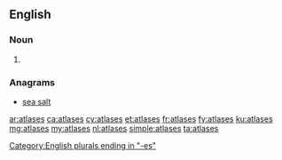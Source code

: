 ==English==

===Noun===
{{head|en|noun plural form}}

# {{plural of|atlas|lang=en}}

===Anagrams===
* [[sea salt#English|sea salt]]

[[Category:English plurals ending in "-es"]]

[[ar:atlases]]
[[ca:atlases]]
[[cy:atlases]]
[[et:atlases]]
[[fr:atlases]]
[[fy:atlases]]
[[ku:atlases]]
[[mg:atlases]]
[[my:atlases]]
[[nl:atlases]]
[[simple:atlases]]
[[ta:atlases]]